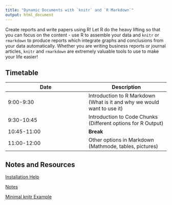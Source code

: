 ```yaml
---
title: "Dynamic Documents with `knitr` and `R Markdown`"
output: html_document
---
```


Create reports and write papers using R! Let R do the heavy lifting so that you can focus on the content - use R to assemble your data and `knitr` or `rmarkdown` to produce reports which integrate graphs and conclusions from your data automatically. Whether you are writing business reports or journal articles, `knitr` and `rmarkdown` are extremely valuable tools to use to make your life easier!  

## Timetable

Date | Description
---- | ----
9:00-9:30 | Introduction to R Markdown (What is it and why we would want to use it)
9:30-10:45| Introduction to Code Chunks (Different options for R Output)
10:45-11:00| **Break**
11:00-12:00| Other options in Markdown (Mathmode, tables, pictures)

## Notes and Resources

[Installation Help](https://bookdown.org/yihui/rmarkdown/installation.html)

[Notes](knitr/1-Intro.html)

[Minimal knitr Example](code/minimal-knitr.Rmd)
